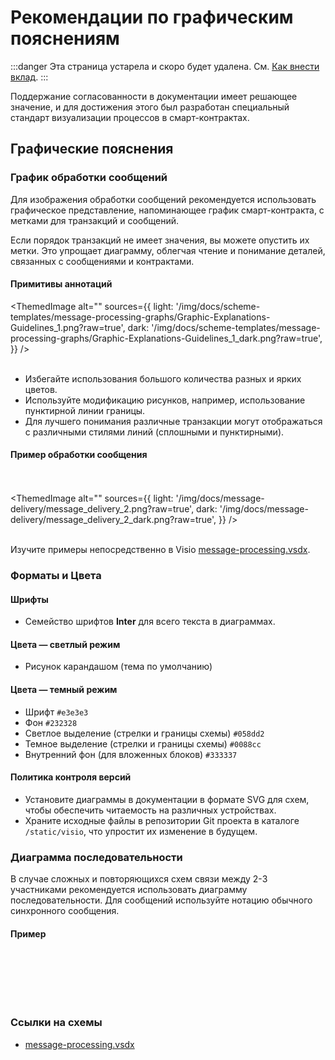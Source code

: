 
# Рекомендации по графическим пояснениям

:::danger
Эта страница устарела и скоро будет удалена.
См. [Как внести вклад](/v3/contribute/).
:::

Поддержание согласованности в документации имеет решающее значение, и для достижения этого был разработан специальный стандарт визуализации процессов в смарт-контрактах.

## Графические пояснения

### График обработки сообщений

Для изображения обработки сообщений рекомендуется использовать графическое представление, напоминающее график смарт-контракта, с метками для транзакций и сообщений.

Если порядок транзакций не имеет значения, вы можете опустить их метки. Это упрощает диаграмму, облегчая чтение и понимание деталей, связанных с сообщениями и контрактами.

#### Примитивы аннотаций

<ThemedImage
  alt=""
  sources={{
    light: '/img/docs/scheme-templates/message-processing-graphs/Graphic-Explanations-Guidelines_1.png?raw=true',
    dark: '/img/docs/scheme-templates/message-processing-graphs/Graphic-Explanations-Guidelines_1_dark.png?raw=true',
  }}
/>
<br></br>

- Избегайте использования большого количества разных и ярких цветов.
- Используйте модификацию рисунков, например, использование пунктирной линии границы.
- Для лучшего понимания различные транзакции могут отображаться с различными стилями линий (сплошными и пунктирными).

#### Пример обработки сообщения

<br></br>
<ThemedImage
  alt=""
  sources={{
    light: '/img/docs/message-delivery/message_delivery_2.png?raw=true',
    dark: '/img/docs/message-delivery/message_delivery_2_dark.png?raw=true',
  }}
/>
<br></br>

Изучите примеры непосредственно в Visio [message-processing.vsdx](/schemes-visio/message_processing.vsdx).

### Форматы и Цвета

#### Шрифты

- Семейство шрифтов **Inter** для всего текста в диаграммах.

#### Цвета — светлый режим

- Рисунок карандашом (тема по умолчанию)

#### Цвета — темный режим

- Шрифт `#e3e3e3`
- Фон `#232328`
- Светлое выделение (стрелки и границы схемы) `#058dd2`
- Темное выделение (стрелки и границы схемы) `#0088cc`
- Внутренний фон (для вложенных блоков) `#333337`

#### Политика контроля версий

- Установите диаграммы в документации в формате SVG для схем, чтобы обеспечить читаемость на различных устройствах.
- Храните исходные файлы в репозитории Git проекта в каталоге `/static/visio`, что упростит их изменение в будущем.

### Диаграмма последовательности

В случае сложных и повторяющихся схем связи между 2-3 участниками рекомендуется использовать диаграмму последовательности. Для сообщений используйте нотацию обычного синхронного сообщения.

#### Пример

<br></br>
<div class="text--center">
<ThemedImage
  alt=""
  sources={{
    light: '/img/docs/message-delivery/message_delivery_7.png?raw=true',
    dark: '/img/docs/message-delivery/message_delivery_7_dark.png?raw=true',
  }}
/>
</div>
<br></br>

### Ссылки на схемы

- [message-processing.vsdx](/schemes-visio/message_processing.vsdx)
